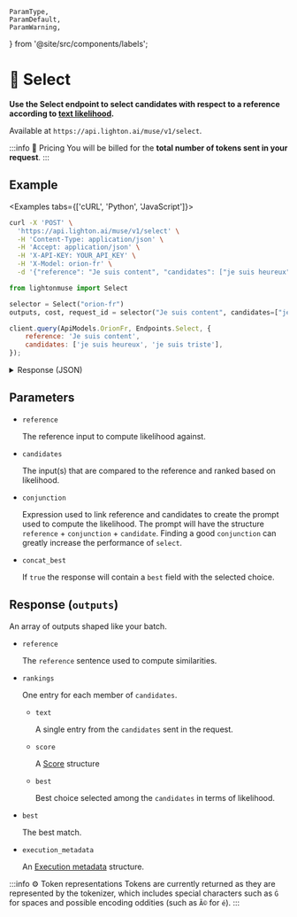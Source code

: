---
---

    ParamType,
    ParamDefault,
    ParamWarning,
} from '@site/src/components/labels';

# 🔘 Select

**Use the Select endpoint to select candidates with respect to a reference according to [text likelihood](/introduction/outputs).**

Available at `https://api.lighton.ai/muse/v1/select`.

:::info 💸️ Pricing
You will be billed for the **total number of tokens sent in your request**.
:::

## Example

<Examples tabs={['cURL', 'Python', 'JavaScript']}>

```bash
curl -X 'POST' \
  'https://api.lighton.ai/muse/v1/select' \
  -H 'Content-Type: application/json' \
  -H 'Accept: application/json' \
  -H 'X-API-KEY: YOUR_API_KEY' \
  -H 'X-Model: orion-fr' \
  -d '{"reference": "Je suis content", "candidates": ["je suis heureux", "je suis triste"]}'
```

```python
from lightonmuse import Select

selector = Select("orion-fr")
outputs, cost, request_id = selector("Je suis content", candidates=["je suis heureux", "je suis triste"])
```

```js
client.query(ApiModels.OrionFr, Endpoints.Select, {
    reference: 'Je suis content',
    candidates: ['je suis heureux', 'je suis triste'],
});
```

</Examples>

<details>
<summary>Response (JSON)</summary>

```json
{
    "request_id": "1f19c4d1-47f2-4c96-a8d2-314e6ed3a341",
    "outputs": [
        [
            {
                "reference": "Je suis content",
                "rankings": [
                    {
                        "text": "je suis heureux",
                        "score": {
                            "logprob": -16.361328125,
                            "normalized_logprob": -5.453776041666667,
                            "token_logprobs": [
                                { " je": -10.3984375 },
                                { " suis": -1.638671875 },
                                { " heureux": -4.32421875 }
                            ]
                        }
                    },
                    {
                        "text": "je suis triste",
                        "score": {
                            "logprob": -20.466796875,
                            "normalized_logprob": -6.822265625,
                            "token_logprobs": [
                                { " je": -10.3984375 },
                                { " suis": -1.638671875 },
                                { " triste": -8.4296875 }
                            ]
                        }
                    }
                ],
                "best": "je suis heureux",
                "execution_metadata": {
                    "cost": {
                        "tokens_used": 10,
                        "tokens_input": 10,
                        "tokens_generated": 0,
                        "cost_type": "orion-fr@default",
                        "batch_size": 2
                    },
                    "finish_reason": "length"
                }
            }
        ]
    ],
    "costs": {
        "orion-fr@default": {
            "total_tokens_used": 10,
            "total_tokens_input": 10,
            "total_tokens_generated": 0,
            "batch_size": 2
        }
    }
}
```

</details>

## Parameters

-   `reference` <ParamType type="string" /> <ParamWarning warning="⚠️ required" />

    The reference input to compute likelihood against.

-   `candidates` <ParamType type="array[string]" /> <ParamWarning warning="⚠️ required" />

    The input(s) that are compared to the reference and ranked based on likelihood.

-   `conjunction` <ParamType type="string" /> <ParamDefault default='""' />

    Expression used to link reference and candidates to create the prompt used to compute the likelihood. The prompt will have the structure `reference` + `conjunction` + `candidate`. Finding a good `conjunction` can greatly increase the performance of `select`.

-   `concat_best` <ParamType type="boolean" /> <ParamDefault default="true" />

    If `true` the response will contain a `best` field with the selected choice.

## Response (`outputs`)

An array of outputs shaped like your batch.

-   `reference` <ParamType type="string" />

    The `reference` sentence used to compute similarities.

-   `rankings` <ParamType type="array[object]" />

    One entry for each member of `candidates`.

    -   `text` <ParamType type="string" />

        A single entry from the `candidates` sent in the request.

    -   `score` <ParamType type="Score" />

        A [Score](/api/specifications/responses/#score) structure

    -   `best` <ParamType type="string" />

        Best choice selected among the `candidates` in terms of likelihood.

-   `best` <ParamType type="string" />

    The best match.

-   `execution_metadata` <ParamType type="ExecutionMetadata" />

    An [Execution metadata](/api/specifications/responses/#execution-metadata) structure.

:::info ⚙️ Token representations
Tokens are currently returned as they are represented by the tokenizer, which includes special characters such as `Ġ` for spaces and possible encoding oddities (such as `Ã©` for `é`).
:::
